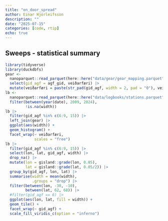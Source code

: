 ```yaml
---
title: "on_door_spread"
author: Einar Hjörleifsson
description: ""
date: "2025-07-15"
categories: [code, rtip]
echo: true
---
```


## Sweeps - statistical summary

```r
library(tidyverse)
library(duckdbfs)
gear <- 
  nanoparquet::read_parquet(here::here("data/gear/gear_mapping.parquet")) |> 
  select(gid_agf = agf_gid, veiðarfæri) |> 
  mutate(veiðarfæri = paste(str_pad(gid_agf, width = 2, pad = "0"), veiðarfæri))
lb <- 
  nanoparquet::read_parquet(here::here("data/logbooks/stations.parquet")) |> 
  filter(between(year(date), 2009, 2024),
         !is.na(width))
lb |> 
  filter(gid_agf %in% c(6:9, 15)) |> 
  left_join(gear) |> 
  ggplot(aes(width)) +
  geom_histogram() +
  facet_wrap(~ veiðarfæri,
             scales = "free")
lb |> 
  filter(gid_agf %in% c(6:9, 15)) |> 
  select(lon, lat, gid_agf, width) |> 
  drop_na() |> 
  mutate(lon = gisland::grade(lon, 0.05),
         lat = gisland::grade(lat, 0.05/2)) |> 
  group_by(gid_agf, lon, lat) |> 
  summarise(width = mean(width),
            .groups = "drop") |> 
  filter(between(lon, -30, -10),
         between(lat, 62, 68)) |>  
  #filter(gid_agf == 6) |> 
  ggplot(aes(lon, lat, fill = width)) +
  geom_tile() +
  facet_wrap(~ gid_agf) +
  scale_fill_viridis_c(option = "inferno")
```



